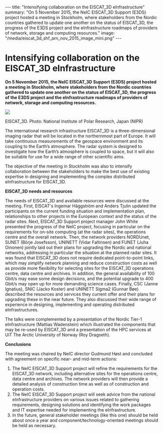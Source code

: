 ---
title: "Intensifying collaboration on the EISCAT_3D eInfrastructure"
summary: "On 5 November 2015, the NeIC EISCAT_3D Support (E3DS) project hosted a meeting in Stockholm, where stakeholders from the Nordic countries gathered to update one another on the status of EISCAT_3D, the progress of the E3DS project and the eInfrastructure roadmaps of providers of network, storage and computing resources."
image: "/media/eiscat_3d_shf_arn_nov_2015_image_mini.png"
---
= Intensifying collaboration on the EISCAT_3D eInfrastructure =

'''On 5 November 2015, the NeIC EISCAT_3D Support (E3DS) project hosted a meeting in Stockholm, where stakeholders from the Nordic countries gathered to update one another on the status of EISCAT_3D, the progress of the E3DS project and the eInfrastructure roadmaps of providers of network, storage and computing resources.'''

<div class="newsImageContainer">
<img class="smallpic" src="/media/eiscat_3d_shf_arn_nov_2015_image_mini.png"/>
<p class="discreet">
EISCAT_3D. Photo: National Institute of Polar Research, Japan (NIPR)
</p>
</div>

The international research infrastructure EISCAT_3D is a three-dimensional imaging radar that will be located in the northernmost part of Europe. It will take continuous measurements of the geospace environment and its coupling to the Earth’s atmosphere. The radar system is designed to investigate how the Earth’s atmosphere is coupled to space, but it will also be suitable for use for a wide range of other scientific aims.

The objective of the meeting in Stockholm was also to intensify collaboration between the stakeholders to make the best use of existing expertise in designing and implementing the complex distributed eInfrastructure for EISCAT_3D.

'''EISCAT_3D needs and resources'''

The needs of EISCAT_3D and available resources were discussed at the meeting. First, EISCAT's Ingemar Häggström and Anders Tjulin updated the participants on the current funding situation and implementation plan, relationships to other projects in the European context and the status of the radar sites. Next, EISCAT_3D Support project manager John White presented the progress of the NeIC project, focusing in particular on the requirements for on-site computing (at the radar sites), the operations centre and the overall network. Then, the network providers NORDUnet, SUNET (Börje Josefsson), UNINETT (Vidar Faltinsen) and FUNET (Juha Oinonen) jointly laid out their plans for upgrading the Nordic and national networks, addressing in particular the situation at the planned radar sites. It was found that EISCAT_3D does not require dedicated point-to-point links, which may simplify network planning and reduce construction costs as well as provide more flexibility for selecting sites for the EISCAT_3D operations centre, data centre and archives. In addition, the general availability of 100 Gbit/s may ease some design decisions, and the potential upgrade to 400 Gbit/s may open up for more demanding science cases. Finally, CSC (Janne Ignatius), SNIC (Jacko Koster) and UNINETT Sigma2 (Gunnar Bøe) described the resources and services they current offer and their plans for upgrading these in the near future. They also discussed their wide range of experience in designing, implementing and operating distributed eInfrastructures.

The talks were complemented by a presentation of the Nordic Tier-1 eInfrastructure (Mattias Wadenstein) which illustrated the components that may be re-used by EISCAT_3D and a presentation of the HPC services at UiT The Arctic University of  Norway (Roy Dragseth).

'''Conclusions'''

The meeting was chaired by NeIC director Gudmund Høst and concluded with agreement on specific near- and mid-term actions:

# The NeIC EISCAT_3D Support project will refine the requirements for the EISCAT_3D network, including alternative sites for the operations centre, data centre and archives. The network providers will then provide a detailed analysis of construction time as well as of construction and operation costs.
# The NeIC EISCAT_3D Support project will seek advice from the national eInfrastructure providers on various issues related to gathering requirements, designing solutions and identifying the work packages and IT expertise needed for implementing the eInfrastructure.
# In the future, general stakeholder meetings (like this one) should be held about once a year and component/technology-oriented meetings should be held as necessary.

